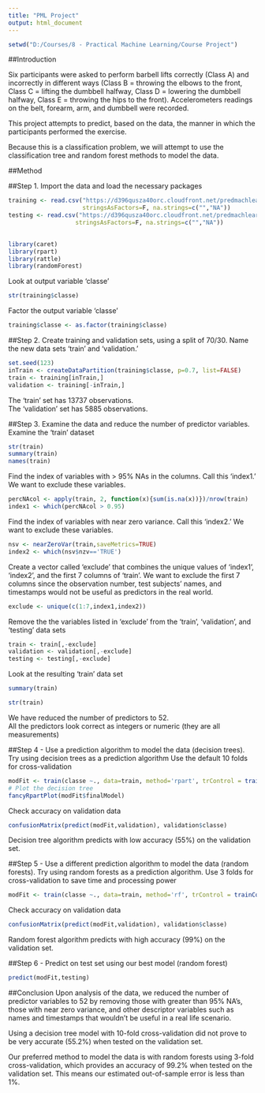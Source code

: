 ---
title: "PML Project"
output: html_document
---

```{r, echo=FALSE}
setwd("D:/Courses/8 - Practical Machine Learning/Course Project")
```

##Introduction

Six participants were asked to perform barbell lifts correctly (Class A) and incorrectly in different ways (Class B = throwing the elbows to the front, Class C = lifting the dumbbell halfway, Class D = lowering the dumbbell halfway, Class E = throwing the hips to the front).  Accelerometers readings on the belt, forearm, arm, and dumbbell were recorded.

This project attempts to predict, based on the data, the manner in which the participants performed the exercise.

Because this is a classification problem, we will attempt to use the classification tree and random forest methods to model the data.

##Method

##Step 1. Import the data and load the necessary packages
```{r, message=FALSE, warning=FALSE}
training <- read.csv("https://d396qusza40orc.cloudfront.net/predmachlearn/pml-training.csv",
                     stringsAsFactors=F, na.strings=c("","NA"))
testing <- read.csv("https://d396qusza40orc.cloudfront.net/predmachlearn/pml-testing.csv",
                   stringsAsFactors=F, na.strings=c("","NA"))
                   

library(caret)
library(rpart)
library(rattle)
library(randomForest)
```
Look at output variable 'classe'
```{r}
str(training$classe)
```
Factor the output variable 'classe'
```{r}
training$classe <- as.factor(training$classe)
```

##Step 2. Create training and validation sets, using a split of 70/30.
Name the new data sets 'train' and 'validation.'
```{r}
set.seed(123)
inTrain <- createDataPartition(training$classe, p=0.7, list=FALSE)
train <- training[inTrain,]
validation <- training[-inTrain,]
```
The 'train' set has 13737 observations.  
The 'validation' set has 5885 observations.  

##Step 3. Examine the data and reduce the number of predictor variables.
Examine the 'train' dataset
```{r, eval=FALSE}
str(train)
summary(train)
names(train)
```
Find the index of variables with > 95% NAs in the columns. Call this 'index1.'  We want to exclude these variables.
```{r}
percNAcol <- apply(train, 2, function(x){sum(is.na(x))})/nrow(train)
index1 <- which(percNAcol > 0.95)
```

Find the index of variables with near zero variance. Call this 'index2.'  We want to exclude these variables.
```{r}
nsv <- nearZeroVar(train,saveMetrics=TRUE)
index2 <- which(nsv$nzv=='TRUE')
```
Create a vector called 'exclude' that combines the unique values of 'index1', 'index2', and the first 7 columns of 'train'.  We want to exclude the first 7 columns since the observation number, test subjects' names, and timestamps would not be useful as predictors in the real world.
```{r}
exclude <- unique(c(1:7,index1,index2))
```
Remove the the variables listed in 'exclude' from the 'train', 'validation', and 'testing' data sets
```{r}
train <- train[,-exclude]
validation <- validation[,-exclude]
testing <- testing[,-exclude]
```
Look at the resulting 'train' data set
```{r,eval=FALSE}
summary(train)
```
```{r}
str(train)
```
We have reduced the number of predictors to 52.  
All the predictors look correct as integers or numeric (they are all measurements)

##Step 4 - Use a prediction algorithm to model the data (decision trees).
Try using decision trees as a prediction algorithm
Use the default 10 folds for cross-validation
```{r}
modFit <- train(classe ~., data=train, method='rpart', trControl = trainControl(method='cv'))
# Plot the decision tree
fancyRpartPlot(modFit$finalModel)
```
  
Check accuracy on validation data
```{r}
confusionMatrix(predict(modFit,validation), validation$classe)
```
Decision tree algorithm predicts with low accuracy (55%) on the validation set.

##Step 5 - Use a different prediction algorithm to model the data (random forests).
Try using random forests as a prediction algorithm.
Use 3 folds for cross-validation to save time and processing power
```{r}
modFit <- train(classe ~., data=train, method='rf', trControl = trainControl(method='cv', number = 3))
```

Check accuracy on validation data
```{r}
confusionMatrix(predict(modFit,validation), validation$classe)
```
Random forest algorithm predicts with high accuracy (99%) on the validation set.

##Step 6 - Predict on test set using our best model (random forest)
```{r}
predict(modFit,testing)
```
##Conclusion
Upon analysis of the data, we reduced the number of predictor variables to 52 by removing those with greater than 95% NA's, those with near zero variance, and other descriptor variables such as names and timestamps that wouldn't be useful in a real life scenario. 

Using a decision tree model with 10-fold cross-validation did not prove to be very accurate (55.2%) when tested on the validation set. 

Our preferred method to model the data is with random forests using 3-fold cross-validation, which provides an accuracy of 99.2% when tested on the validation set.  This means our estimated out-of-sample error is less than 1%.
